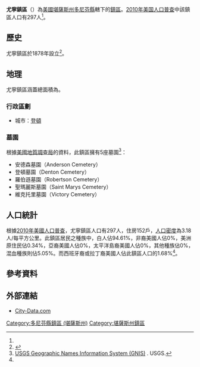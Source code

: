 {{noteTA
|G1=USState
}}
{{Infobox settlement
|official_name = 尤寧鎮區
|native_name = Union Township
|settlement_type = 鎮區
|image_map = Map highlighting Union Township, Doniphan County, Kansas.svg
|map_caption = 尤寧鎮區在多尼芬縣的位置
|coordinates_display = inline,title
|coordinates_region = US-KS
|subdivision_type = [[世界政區索引|國家]]
|subdivision_name = [[美国|美国]]
|subdivision_type1 = [[美國行政區劃|州]]
|subdivision_name1 = [[堪薩斯州|堪薩斯州]]
|subdivision_type2 = [[堪薩斯州行政區劃|縣]]
|subdivision_name2 = [[多尼芬縣_(堪薩斯州)|多尼芬縣]]
|area_total_km2 = 93.48
|area_land_km2 = 93.4
|area_water_km2 = 0.08
|area_total_sq_mi =
|area_land_sq_mi =
|area_water_sq_mi =
|area_water_percent = 0.08
|population_as_of = [[2010年美国人口普查|2010]]
|population_footnotes = <ref name="Census 2010">{{cite web| url=http://factfinder2.census.gov| title=Race, Hispanic or Latino, Age, and Housing Occupancy: 2010 Census Redistricting Data, Union township, Doniphan County, Kansas| publisher=U.S. Census Bureau, American FactFinder 2| accessdate=2016-06-03| archive-date=2013-09-11| archive-url=https://web.archive.org/web/20130911234518/http://factfinder2.census.gov/| dead-url=no}}</ref>
|population_total = 297
|population_density_km2 = auto
|elevation_footnotes = 
|elevation_m = 335
|elevation_ft = 1099
|latd = 39
|latm = 41
|lats = 53
|latNS = N
|longd = 95
|longm = 17
|longs = 19
|longEW = W
|postal_code_type =
|postal_code = 
|blank_name = [[聯邦資料處理標準|FIPS代碼]]
|blank_info = 20-72125
|blank1_name = [[地名信息系统|GNIS編號]] 
|blank1_info = [http://geonames.usgs.gov/pls/gnispublic/f?p=gnispq:3:::NO::P3_FID:0473270 0473270]
|website = 
|footnotes = 
}}

'''尤寧鎮區'''（{{lang-en|'''Union Township'''}}）為[[美國|美國]][[堪薩斯州|堪薩斯州]][[多尼芬縣_(堪薩斯州)|多尼芬縣]]轄下的[[行政鎮區|鎮區]]。[[2010年美国人口普查|2010年美国人口普查]]中該鎮區人口有297人<ref name="Census 2010"/>。

==歷史==
尤寧鎮區於1878年設立<ref>{{cite book | url=http://books.google.com/books?id=3BI1AQAAMAAJ&pg=PA62#v=onepage&q&f=false | title=Gray's Doniphan County History: A Record of the Happenings of Half a Hundred Years | publisher=Roycroft Press | author=Gray, Patrick Leopoldo | year=1905 | pages=62}}</ref>。

==地理==
尤寧鎮區涵蓋總面積為{{convert|93.48|km2|sqmi}}。

===行政區劃===
*城市：[[登頓_(堪薩斯州)|登頓]]

===墓園===
根據[[美國地質調查局|美國地質調查局]]的資料，此鎮區擁有5座墓園<ref>[http://geonames.usgs.gov/domestic/index.html USGS Geographic Names Information System (GNIS)] {{Wayback|url=http://geonames.usgs.gov/domestic/index.html |date=20190428150204 }}. USGS.</ref>：
*安德森墓園（Anderson Cemetery）
*登頓墓園（Denton Cemetery）
*羅伯遜墓園（Robertson Cemetery）
*聖瑪麗斯墓園（Saint Marys Cemetery）
*維克托里墓園（Victory Cemetery）

==人口統計==
根據[[2010年美國人口普查|2010年美國人口普查]]，尤寧鎮區人口有297人，住房152戶，[[人口密度|人口密度]]為3.18人/每平方公里。此鎮區居民之種族中，白人佔94.61%，非裔美國人佔0%，美洲原住民佔0.34%，亞裔美國人佔0%，太平洋島裔美國人佔0%，其他種族佔0%，混血種族則佔5.05%。而西班牙裔或拉丁裔美國人佔此鎮區人口的1.68%<ref name="Census 2010"/>。

==參考資料==
{{reflist}}

==外部連結==
*[http://www.city-data.com/township/Union-Doniphan-KS.html City-Data.com] {{Wayback|url=http://www.city-data.com/township/Union-Doniphan-KS.html |date=20121022102022 }}

{{多尼芬縣 (堪薩斯州)}}

{{DEFAULTSORT:Union}}
[[Category:多尼芬縣鎮區_(堪薩斯州)|Category:多尼芬縣鎮區 (堪薩斯州)]]
[[Category:堪薩斯州鎮區|Category:堪薩斯州鎮區]]